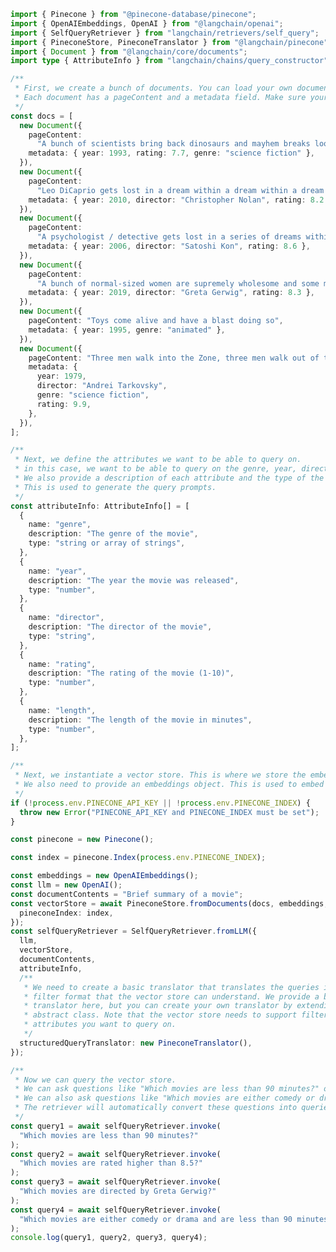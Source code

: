 ```typescript
import { Pinecone } from "@pinecone-database/pinecone";
import { OpenAIEmbeddings, OpenAI } from "@langchain/openai";
import { SelfQueryRetriever } from "langchain/retrievers/self_query";
import { PineconeStore, PineconeTranslator } from "@langchain/pinecone";
import { Document } from "@langchain/core/documents";
import type { AttributeInfo } from "langchain/chains/query_constructor";

/**
 * First, we create a bunch of documents. You can load your own documents here instead.
 * Each document has a pageContent and a metadata field. Make sure your metadata matches the AttributeInfo below.
 */
const docs = [
  new Document({
    pageContent:
      "A bunch of scientists bring back dinosaurs and mayhem breaks loose",
    metadata: { year: 1993, rating: 7.7, genre: "science fiction" },
  }),
  new Document({
    pageContent:
      "Leo DiCaprio gets lost in a dream within a dream within a dream within a ...",
    metadata: { year: 2010, director: "Christopher Nolan", rating: 8.2 },
  }),
  new Document({
    pageContent:
      "A psychologist / detective gets lost in a series of dreams within dreams within dreams and Inception reused the idea",
    metadata: { year: 2006, director: "Satoshi Kon", rating: 8.6 },
  }),
  new Document({
    pageContent:
      "A bunch of normal-sized women are supremely wholesome and some men pine after them",
    metadata: { year: 2019, director: "Greta Gerwig", rating: 8.3 },
  }),
  new Document({
    pageContent: "Toys come alive and have a blast doing so",
    metadata: { year: 1995, genre: "animated" },
  }),
  new Document({
    pageContent: "Three men walk into the Zone, three men walk out of the Zone",
    metadata: {
      year: 1979,
      director: "Andrei Tarkovsky",
      genre: "science fiction",
      rating: 9.9,
    },
  }),
];

/**
 * Next, we define the attributes we want to be able to query on.
 * in this case, we want to be able to query on the genre, year, director, rating, and length of the movie.
 * We also provide a description of each attribute and the type of the attribute.
 * This is used to generate the query prompts.
 */
const attributeInfo: AttributeInfo[] = [
  {
    name: "genre",
    description: "The genre of the movie",
    type: "string or array of strings",
  },
  {
    name: "year",
    description: "The year the movie was released",
    type: "number",
  },
  {
    name: "director",
    description: "The director of the movie",
    type: "string",
  },
  {
    name: "rating",
    description: "The rating of the movie (1-10)",
    type: "number",
  },
  {
    name: "length",
    description: "The length of the movie in minutes",
    type: "number",
  },
];

/**
 * Next, we instantiate a vector store. This is where we store the embeddings of the documents.
 * We also need to provide an embeddings object. This is used to embed the documents.
 */
if (!process.env.PINECONE_API_KEY || !process.env.PINECONE_INDEX) {
  throw new Error("PINECONE_API_KEY and PINECONE_INDEX must be set");
}

const pinecone = new Pinecone();

const index = pinecone.Index(process.env.PINECONE_INDEX);

const embeddings = new OpenAIEmbeddings();
const llm = new OpenAI();
const documentContents = "Brief summary of a movie";
const vectorStore = await PineconeStore.fromDocuments(docs, embeddings, {
  pineconeIndex: index,
});
const selfQueryRetriever = SelfQueryRetriever.fromLLM({
  llm,
  vectorStore,
  documentContents,
  attributeInfo,
  /**
   * We need to create a basic translator that translates the queries into a
   * filter format that the vector store can understand. We provide a basic translator
   * translator here, but you can create your own translator by extending BaseTranslator
   * abstract class. Note that the vector store needs to support filtering on the metadata
   * attributes you want to query on.
   */
  structuredQueryTranslator: new PineconeTranslator(),
});

/**
 * Now we can query the vector store.
 * We can ask questions like "Which movies are less than 90 minutes?" or "Which movies are rated higher than 8.5?".
 * We can also ask questions like "Which movies are either comedy or drama and are less than 90 minutes?".
 * The retriever will automatically convert these questions into queries that can be used to retrieve documents.
 */
const query1 = await selfQueryRetriever.invoke(
  "Which movies are less than 90 minutes?"
);
const query2 = await selfQueryRetriever.invoke(
  "Which movies are rated higher than 8.5?"
);
const query3 = await selfQueryRetriever.invoke(
  "Which movies are directed by Greta Gerwig?"
);
const query4 = await selfQueryRetriever.invoke(
  "Which movies are either comedy or drama and are less than 90 minutes?"
);
console.log(query1, query2, query3, query4);
```
